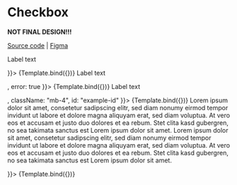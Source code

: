 
<Meta title="Atoms/Checkbox" component={Checkbox} />


# Checkbox

**NOT FINAL DESIGN!!!**

[Source code](https://github.com/digitalservice4germany/digital-service-library/tree/main/src/components/Checkbox) | [Figma]()


<ArgsTable of={Checkbox} />

<Canvas>
  <Story
    name="Example"
    args={{
      children: <p>Label text</p>
    }}>
    {Template.bind({})}
  </Story>
</Canvas>

<Canvas>
  <Story
    name="Checkbox error"
    args={{
      children: <p>Label text</p>,
      error: true
    }}>
    {Template.bind({})}
  </Story>
</Canvas>

<Canvas>
  <Story
    name="Example with more props"
    args={{
      children: <p>Label text</p>,
      className: "mb-4",
      id: "example-id"
    }}>
    {Template.bind({})}
  </Story>
</Canvas>

<Canvas>
  <Story
    name="Long text"
    args={{
      children: <p>Lorem ipsum dolor sit amet, consetetur sadipscing elitr, sed diam nonumy eirmod tempor invidunt ut labore et dolore magna aliquyam erat, sed diam voluptua. At vero eos et accusam et justo duo dolores et ea rebum. Stet clita kasd gubergren, no sea takimata sanctus est Lorem ipsum dolor sit amet. Lorem ipsum dolor sit amet, consetetur sadipscing elitr, sed diam nonumy eirmod tempor invidunt ut labore et dolore magna aliquyam erat, sed diam voluptua. At vero eos et accusam et justo duo dolores et ea rebum. Stet clita kasd gubergren, no sea takimata sanctus est Lorem ipsum dolor sit amet.</p>
    }}>
    {Template.bind({})}
  </Story>
</Canvas>
